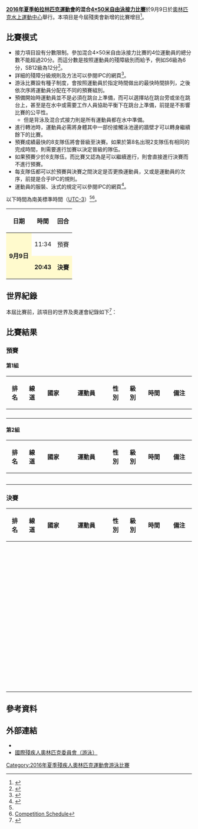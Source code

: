 {{noteTA|G1=Sports}}
{{Infobox Paralympic event
| event       = 混合4×50米自由泳接力
| games       = 2016年夏季
| image       = [[File:Swimming_pictogram_(Paralympics).svg|80px]]
| caption     = 
| venue       = [[奧林匹克水上運動中心_(里約熱內盧)|奧林匹克水上運動中心]]
| dates       = 9月9日
| competitors = 36
| nations     = 9<ref>[https://smsprio2016-a.akamaihd.net/_odf-documents/S/W/SWX611000_EntryListbyEvent_2016_09_04_0d649d6f_d5ba_47f2_94ed_e697d9aab9cb.pdf Entry List by Event]{{dead link|date=2017年11月 |bot=InternetArchiveBot |fix-attempted=yes }}</ref>
| gold        =  
| goldNPC     =  
| silver      =  
| silverNPC   =  
| bronze      =  
| bronzeNPC   =  
| prev        = 
| next        = [[2020年夏季殘疾人奧林匹克運動會混合4×50米自由泳接力比賽|2020]]
}}
{{2016年夏季殘疾人奧林匹克運動會游泳比賽}}
'''[[2016年夏季帕拉林匹克運動會|2016年夏季帕拉林匹克運動會]]的混合[[2016年夏季殘疾人奧林匹克運動會游泳比賽|4×50米自由泳接力比賽]]'''於9月9日於[[奧林匹克水上運動中心_(里約熱內盧)|奧林匹克水上運動中心]]舉行。本項目是今屆殘奧會新增的比賽增目<ref name=rio>{{Cite web |url=https://www.rio2016.com/en/paralympics/swimming |title=Paralympic Swimming |accessdate=2016-09-16 |archive-date=2016-09-17 |archive-url=https://web.archive.org/web/20160917051309/https://www.rio2016.com/en/paralympics/swimming |dead-url=no }}</ref>。

== 比賽模式 ==
* 接力項目設有分數限制。參加混合4×50米自由泳接力比賽的4位運動員的總分數不能超過20分。而這分數是按照運動員的殘障級別而給予，例如S6級為6分，SB12級為12分<ref name=schedule>{{Cite web |url=http://www.paralimpicos.es/publicacion/ficheros/Paralympic%20Explanatory%20Guide%20_%20Swimming.pdf |title=Swimming Explanatory Guide |access-date=2016-09-18 |archive-url=https://web.archive.org/web/20160330022106/http://www.paralimpicos.es/publicacion/ficheros/Paralympic%20Explanatory%20Guide%20_%20Swimming.pdf |archive-date=2016-03-30 |dead-url=yes }}</ref>。
* 詳細的殘障分級規則及方法可以參閱IPC的網頁<ref>{{Cite web |url=https://www.paralympic.org/sites/default/files/document/150831095438998_2015_September+IPC+Swimming+Classification+Rules+and+Regulations_1.pdf |title=Swimming Classifi cation Rules and Regulations |accessdate=2016-09-16 |archive-date=2016-04-24 |archive-url=https://web.archive.org/web/20160424020109/https://www.paralympic.org/sites/default/files/document/150831095438998_2015_September+IPC+Swimming+Classification+Rules+and+Regulations_1.pdf |dead-url=no }}</ref>。
* 游泳比賽設有種子制度，會按照運動員於指定時間做出的最快時間排列，之後依次序將運動員分配在不同的預賽組別。
* 預備開始時運動員並不是必須在跳台上準備，而可以選擇站在跳台旁或坐在跳台上，甚至是在水中或需要工作人員協助平衡下在跳台上準備，前提是不影響比賽的公平性。
** 但是背泳及混合式接力則是所有運動員都在水中準備。
* 進行轉池時，運動員必需將身體其中一部份接觸泳池邊的牆壁才可以轉身繼續餘下的比賽。
* 預賽成績最快的8支隊伍將會晉級至決賽。如果於第8名出現2支隊伍有相同的完成時間，則需要進行加賽以決定晉級的隊伍。
* 如果預賽少於8支隊伍，而比賽又認為是可以繼續進行，則會直接進行決賽而不進行預賽。
* 每支隊伍都可以於預賽與決賽之間決定是否更換運動員，又或是運動員的次序，前提是合乎IPC的規則。
* 運動員的服裝、泳式的規定可以參閱IPC的網頁<ref>{{Cite web |url=https://www.paralympic.org/sites/default/files/document/151109162936023_2015_02%2BIPC%2BSwimming%2BRules%2Band%2BRegulations_V3.pdf |title=Swimming Rules and Regulations 2014-2017 |accessdate=2016-09-16 |archive-date=2017-03-28 |archive-url=https://web.archive.org/web/20170328063315/https://www.paralympic.org/sites/default/files/document/151109162936023_2015_02%2BIPC%2BSwimming%2BRules%2Band%2BRegulations_V3.pdf |dead-url=no }}</ref>。
以下時間為南美標準時間（[[UTC-3|UTC-3]]）<ref name=schedule/><ref>[https://smsprio2016-a.akamaihd.net/_odf-documents/S/W/SW0000000_CompetitionSchedule_2016_09_06_fe2337c6_f440_476d_b75f_49a5644cf1a4.pdf Competition Schedule]{{dead link|date=2017年11月 |bot=InternetArchiveBot |fix-attempted=yes }}</ref>。
{| class="wikitable" style="text-align:center" width=400px
! 日期
! 時間
! 回合
|-
|style=background:lemonchiffon rowspan="2"| '''9月9日''' || 11:34 || 預賽
|-
|style=background:lemonchiffon| '''20:43''' || style=background:lemonchiffon| '''決賽''' 
|}

== 世界紀錄 ==
本屆比賽前，該項目的世界及奧運會紀錄如下<ref>{{Cite web |url=https://www.paralympic.org/swimming/records |title=IPC Swimming Record |accessdate=2016-09-16 |archive-date=2019-07-05 |archive-url=https://web.archive.org/web/20190705104657/https://www.paralympic.org/swimming/records |dead-url=no }}</ref>：
{{World Olympic Record
| world_athlete   = 無
| world_mark      = –
| world_place     = <center>–</center>
| world_date      = 本項目為新增項目
| olympic_athlete = 無
| olympic_mark    = –
| olympic_place   = <center>–</center>
| olympic_date    = 本項目為新增項目
}}

== 比賽結果 ==
=== 預賽 ===
==== 第1組 ====
{| class="wikitable" style="text-align:center;" 
!width=50| 排名
!width=50| 線道
!width=100| 國家
!width=200| 運動員
!width=50| 性別
!width=50| 級別
!width=100| 時間
!width=100| 備注
|-
|  ||  ||align=left| {{flagIPC|UKR|2016年夏季}} ||align=left|  ||  ||  ||  || 
|-
|  ||  ||align=left| {{flagIPC|GRE|2016年夏季}}  ||align=left|  ||  ||  ||  || 
|-
|  ||  ||align=left| {{flagIPC|ISR|2016年夏季}}  ||align=left|  ||  ||  ||  || 
|-
|  ||  ||align=left| {{flagIPC|MEX|2016年夏季}}  ||align=left|  ||  ||  ||  || 
|}
==== 第2組 ====
{| class="wikitable" style="text-align:center;" 
!width=50| 排名
!width=50| 線道
!width=100| 國家
!width=200| 運動員
!width=50| 性別
!width=50| 級別
!width=100| 時間
!width=100| 備注
|-
|  ||  ||align=left| {{flagIPC|BRA|2016年夏季}}  ||align=left|  ||  ||  ||  || 
|-
|  ||  ||align=left| {{flagIPC|ITA|2016年夏季}}  ||align=left|  ||  ||  ||  || 
|-
|  ||  ||align=left| {{flagIPC|CHN|2016年夏季}}  ||align=left|  ||  ||  ||  || 
|-
|  ||  ||align=left| {{flagIPC|AUS|2016年夏季}}  ||align=left|  ||  ||  ||  || 
|-
|  ||  ||align=left| {{flagIPC|COL|2016年夏季}}  ||align=left|  ||  ||  ||  || 
|}

=== 決賽 ===
{| class="wikitable" style="text-align:center;" 
!width=50| 排名
!width=50| 線道
!width=100| 國家
!width=200| 運動員
!width=50| 性別
!width=50| 級別
!width=100| 時間
!width=100| 備注
|-
|  ||  ||align=left|  ||align=left|  ||  ||  ||  ||  
|-
|  ||  ||align=left|  ||align=left|  ||  ||  ||  ||  
|-
|  ||  ||align=left|  ||align=left|  ||  ||  ||  ||  
|-
|  ||  ||align=left|  ||align=left|  ||  ||  ||  ||  
|-
|  ||  ||align=left|  ||align=left|  ||  ||  ||  ||  
|-
|  ||  ||align=left|  ||align=left|  ||  ||  ||  ||  
|-
|  ||  ||align=left|  ||align=left|  ||  ||  ||  ||  
|}

== 參考資料 ==
{{reflist}}

== 外部連結 ==
* {{Official|https://www.rio2016.com/en/paralympics/swimming}}{{pt}}{{en}}{{es}}{{fr}}
* [https://www.paralympic.org/swimming 國際殘疾人奧林匹克委員會（游泳）]{{Wayback|url=https://www.paralympic.org/swimming |date=20160924053122 }}{{en}}

[[Category:2016年夏季殘疾人奧林匹克運動會游泳比賽|Category:2016年夏季殘疾人奧林匹克運動會游泳比賽]]